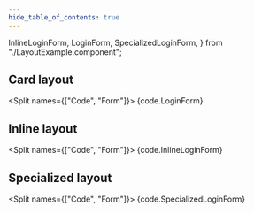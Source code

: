 ```yaml
---
hide_table_of_contents: true
---
```


  InlineLoginForm,
  LoginForm,
  SpecializedLoginForm,
} from "./LayoutExample.component";


## Card layout

<Split names={["Code", "Form"]}>
  <CodeBlock language="tsx">{code.LoginForm}</CodeBlock>
  <LoginForm />
</Split>

## Inline layout

<Split names={["Code", "Form"]}>
  <CodeBlock language="tsx">{code.InlineLoginForm}</CodeBlock>
  <InlineLoginForm />
</Split>

## Specialized layout

<Split names={["Code", "Form"]}>
  <CodeBlock language="tsx">{code.SpecializedLoginForm}</CodeBlock>
  <SpecializedLoginForm />
</Split>

